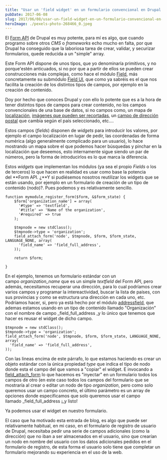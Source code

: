```yaml
---
title: "Usar un 'field widget' en un formulario convencional en Drupal 7"
pubDate: 2017-06-08
slug: 2017/06/08/usar-un-field-widget-en-un-formulario-convencional-en-drupal-7/
heroImage: ./pexels-photo-268466_0.jpeg
---
```


El [Form API](https://api.drupal.org/api/drupal/developer%21topics%21forms_api_reference.html/7.x) de Drupal es muy potente, para mí es algo, que cuando programo sobre otros _CMS_ o _frameworks_ echo mucho en falta, por que Drupal ha conseguido que la laboriosa tarea de crear, validar, y securizar formularios, quede reducida a un "simple" array.

Este Form API dispone de unos tipos, que yo denominaría primitivos, y no porque'estén anticuados, si no por que a partir de ellos se pueden crear construcciones más complejas, como hace el módulo [Field](https://api.drupal.org/api/drupal/modules%21field%21field.module/group/field/7.x), más concretamente su submódulo [Field UI](https://api.drupal.org/api/drupal/modules!field_ui!field_ui.module/7.x), que como ya sabréis es el que nos facilita la creación de los distintos tipos de campos, por ejemplo en la creación de contenido.

Doy por hecho que conoces Drupal y con ello lo potente que es a la hora de tener distintos tipos de campos para crear contenido, no los campos convencionales de una base de datos, si no campos como, un mapa de [localización](https://www.drupal.org/project/geolocation), [imágenes que pueden ser recortadas](https://www.drupal.org/project/imagefield_crop), un [campo de dirección postal](https://www.drupal.org/project/addressfield) que cambia según el país seleccionado, etc....

Estos campos (_fields_) disponen de *widgets* para introducir los valores, por ejemplo el campo localización en lugar de pedir, las coordenadas de forma numérica (algo generalmente complicado para un usuario), lo hace mostrando un mapa sobre el que podemos hacer búsquedas y pinchar en la localización que deseemos, esto internamente sigue siendo un par de números, pero la forma de introducirlos es lo que marca la diferencia.

Estos *widgets* que implementan los módulos (ya sea el propio *Fields* o los de terceros) lo que hacen en realidad es usar como base la potencia del **Form API. ¿**Y si pudiésemos nosotros reutilizar los widgets que se están usando, por ejemplo en un formulario de creación de un tipo de contenido (nodo)?. Pues podemos y es relativamente sencillo.

```
function mymodule_register_form($form, &$form_state) {
    $form['organization_name'] = array(
      '#type' => 'textfield',
      '#title' => 'Name of the organization',
      '#required' => true
    );

    $tmpnode = new stdClass();
    $tmpnode->type = 'organization';
    field_attach_form('node', $tmpnode, $form, $form_state, LANGUAGE_NONE, array(
      'field_name' => 'field_full_address',
    ));

    return $form;

}
```

En el ejemplo, tenemos un formulario estándar con un campo *organization_name* que es un simple *textfield* del Form API, pero además, necesitamos recuperar una dirección, para lo cual podríamos crear varios campos y programar la intereactividad, buscar la lista de países, con sus provincias y como se estructura una dirección en cada uno, etc. Podríamos hacer, si, pero ya está hecho por el módulo [addressfield](http://www.drupal.org/project/addressfield), que ademas estamos usando en un tipo de contenido llamado "Organización" con el nombre de campo _field_full_address _y lo único que tenemos que hacer es reusar el widget de dicho campo.

```
$tmpnode = new stdClass();
$tmpnode->type = 'organization';
field_attach_form('node', $tmpnode, $form, $form_state, LANGUAGE_NONE, array(
  'field_name' => 'field_full_address',
));
```

Con las lineas encima de este párrafo, lo que estamos haciendo es crear un objeto estándar con la única propiedad *type* que indica el tipo de nodo donde esta el campo del que vamos a "copiar" el widget. E invocando a [field_attach_form](https://api.drupal.org/api/drupal/modules%21field%21field.attach.inc/function/field_attach_form/7.x) lo que hacemos es "inyectar" en un formulario todos los campos de otro (en este caso todos los campos del formulario que se mostraría al crear o editar un nodo de tipo *organization*, pero como solo queremos usar un campo concreto, el último parámetro es un array de opciones donde especificamos que solo queremos usar el campo llamado _field_full_address ¡\_y listo!

Ya podemos usar el widget en nuestro formulario.

El caso que ha motivado esta entrada de blog, es algo que puede ser relativamente habitual, en mi caso, en el formulario de registro de usuario de Drupal, necesitaba pedir una serie de campos adicionales (como la dirección) que no iban a ser almacenados en el usuario, sino que crearían un nodo en nombre del usuario con los datos adicionales pedidos en el formulario de registro, de esta forma el usuario solo tiene que completar un formulario mejorando su experiencia en el uso de la web.
